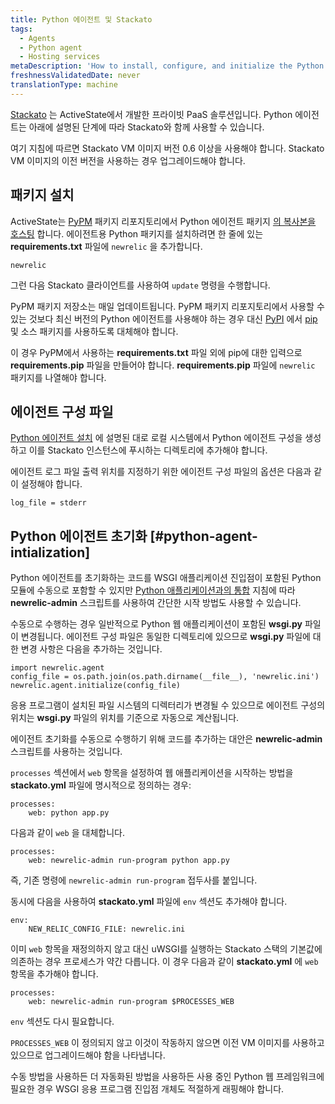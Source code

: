 ```yaml
---
title: Python 에이전트 및 Stackato
tags:
  - Agents
  - Python agent
  - Hosting services
metaDescription: 'How to install, configure, and initialize the Python agent with ActiveState''s Stackato solution.'
freshnessValidatedDate: never
translationType: machine
---
```


[Stackato](http://www.activestate.com/cloud) 는 ActiveState에서 개발한 프라이빗 PaaS 솔루션입니다. Python 에이전트는 아래에 설명된 단계에 따라 Stackato와 함께 사용할 수 있습니다.

여기 지침에 따르면 Stackato VM 이미지 버전 0.6 이상을 사용해야 합니다. Stackato VM 이미지의 이전 버전을 사용하는 경우 업그레이드해야 합니다.

## 패키지 설치

ActiveState는 [PyPM](http://code.activestate.com/pypm) 패키지 리포지토리에서 Python 에이전트 패키지 [의 복사본을 호스팅](http://code.activestate.com/pypm/newrelic/) 합니다. 에이전트용 Python 패키지를 설치하려면 한 줄에 있는 **requirements.txt** 파일에 `newrelic` 을 추가합니다.

```
newrelic
```

그런 다음 Stackato 클라이언트를 사용하여 `update` 명령을 수행합니다.

PyPM 패키지 저장소는 매일 업데이트됩니다. PyPM 패키지 리포지토리에서 사용할 수 있는 것보다 최신 버전의 Python 에이전트를 사용해야 하는 경우 대신 [PyPI](http://pypi.python.org) 에서 [pip](http://www.pip-installer.org/en/latest/) 및 소스 패키지를 사용하도록 대체해야 합니다.

이 경우 PyPM에서 사용하는 **requirements.txt** 파일 외에 pip에 대한 입력으로 **requirements.pip** 파일을 만들어야 합니다. **requirements.pip** 파일에 `newrelic` 패키지를 나열해야 합니다.

## 에이전트 구성 파일

[Python 에이전트 설치](/docs/agents/python-agent/installation-and-configuration/python-agent-installation) 에 설명된 대로 로컬 시스템에서 Python 에이전트 구성을 생성하고 이를 Stackato 인스턴스에 푸시하는 디렉토리에 추가해야 합니다.

에이전트 로그 파일 출력 위치를 지정하기 위한 에이전트 구성 파일의 옵션은 다음과 같이 설정해야 합니다.

```
log_file = stderr
```

## Python 에이전트 초기화 [#python-agent-intialization]

Python 에이전트를 초기화하는 코드를 WSGI 애플리케이션 진입점이 포함된 Python 모듈에 수동으로 포함할 수 있지만 [Python 애플리케이션과의 통합](/docs/agents/python-agent/installation-and-configuration/python-agent-integration) 지침에 따라 **newrelic-admin** 스크립트를 사용하여 간단한 시작 방법도 사용할 수 있습니다.

수동으로 수행하는 경우 일반적으로 Python 웹 애플리케이션이 포함된 **wsgi.py** 파일이 변경됩니다. 에이전트 구성 파일은 동일한 디렉토리에 있으므로 **wsgi.py** 파일에 대한 변경 사항은 다음을 추가하는 것입니다.

```
import newrelic.agent
config_file = os.path.join(os.path.dirname(__file__), 'newrelic.ini')
newrelic.agent.initialize(config_file)
```

응용 프로그램이 설치된 파일 시스템의 디렉터리가 변경될 수 있으므로 에이전트 구성의 위치는 **wsgi.py** 파일의 위치를 기준으로 자동으로 계산됩니다.

에이전트 초기화를 수동으로 수행하기 위해 코드를 추가하는 대안은 **newrelic-admin** 스크립트를 사용하는 것입니다.

`processes` 섹션에서 `web` 항목을 설정하여 웹 애플리케이션을 시작하는 방법을 **stackato.yml** 파일에 명시적으로 정의하는 경우:

```
processes:
    web: python app.py
```

다음과 같이 `web` 을 대체합니다.

```
processes:
    web: newrelic-admin run-program python app.py
```

즉, 기존 명령에 `newrelic-admin run-program` 접두사를 붙입니다.

동시에 다음을 사용하여 **stackato.yml** 파일에 `env` 섹션도 추가해야 합니다.

```
env:
    NEW_RELIC_CONFIG_FILE: newrelic.ini
```

이미 `web` 항목을 재정의하지 않고 대신 uWSGI를 실행하는 Stackato 스택의 기본값에 의존하는 경우 프로세스가 약간 다릅니다. 이 경우 다음과 같이 **stackato.yml** 에 `web` 항목을 추가해야 합니다.

```
processes:
    web: newrelic-admin run-program $PROCESSES_WEB
```

`env` 섹션도 다시 필요합니다.

`PROCESSES_WEB` 이 정의되지 않고 이것이 작동하지 않으면 이전 VM 이미지를 사용하고 있으므로 업그레이드해야 함을 나타냅니다.

수동 방법을 사용하든 더 자동화된 방법을 사용하든 사용 중인 Python 웹 프레임워크에 필요한 경우 WSGI 응용 프로그램 진입점 개체도 적절하게 래핑해야 합니다.